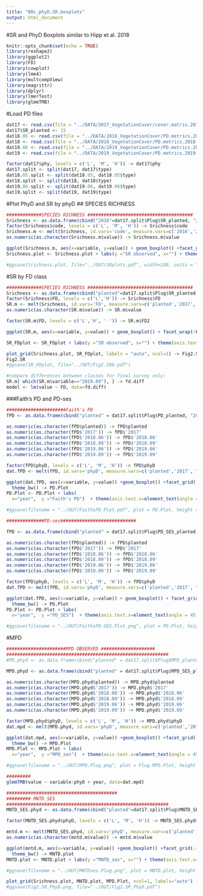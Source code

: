 ```yaml
---
title: "00c.phyD.SR.boxplots"
output: html_document
---
```

#SR and PhyD Boxplots similar to Hipp et al. 2018

```r
knitr::opts_chunk$set(echo = TRUE)
library(reshape2)
library(ggplot2)
library(FD)
library(cowplot)
library(lme4)
library(multcompView)
library(magrittr)
library(dplyr)
library(lmerTest)
library(glmmTMB)
```

#Load PD files
```r
dat17 <- read.csv(file = "../DATA/2017_VegetationCover/cover.matrix.2019-07-16.csv", as.is = TRUE) #original 2017 data plus as.planted WITH SPRING
dat17$SR_planted <- 15
dat18.05 <- read.csv(file = "../DATA/2018_VegetationCover/PD.metrics.2018.05.csv", as.is = TRUE) 
dat18 <- read.csv(file = "../DATA/2018_VegetationCover/PD.metrics.2018.09.csv", as.is = TRUE) 
dat19.06 <- read.csv(file = "../DATA/2019_VegetationCover/PD.metrics.2019.06.csv", as.is = TRUE)
dat19 <- read.csv(file = "../DATA/2019_VegetationCover/PD.metrics.2019.09.csv", as.is = TRUE)

factor(dat17$phy, levels = c('L', 'M', 'H')) -> dat17$phy
dat17.split <- split(dat17, dat17$type)
dat18.05.split <- split(dat18.05, dat18.05$type)
dat18.split <- split(dat18, dat18$type)
dat19.06.split <- split(dat19.06, dat19.06$type)
dat19.split <- split(dat19, dat19$type)
```

#Plot PhyD and SR by phyD
## SPECIES RICHNESS
```r
#############SPECIES RICHNESS #######################################
Srichness <- as.data.frame(cbind("2016"=dat17.split$Plug$SR_planted, "2017"=dat17.split$Plug$SR_observed, "code"=dat17.split$Plug$phyD, "2018.06" = dat18.05.split$Plug$SR_observed, "2018.09"=dat18.split$Plug$SR_observed, "2019.06"= dat19.06.split$Plug$SR_observed, "2019.09"= dat19.split$Plug$SR_observed))
factor(Srichness$code, levels = c('L', 'M', 'H')) -> Srichness$code
Srichness.m <- melt(Srichness, id.vars='code', measure.vars=c('2016','2017', "2018.06", '2018.09', "2019.06", "2019.09"))
as.numeric(as.character(Srichness.m$value)) -> Srichness.m$value

ggplot(Srichness.m, aes(x=variable, y=value)) + geom_boxplot() +facet_grid(.~code) + theme_bw() -> Srichness.plot
Srichness.plot <- Srichness.plot + labs(y ="SR observed", x="") + theme(axis.text.x=element_text(angle = 45, vjust = 1, hjust = 1)) 

#ggsave(Srichness.plot, file="../OUT/SRplots.pdf", width=180, units = "mm")

```
#SR by FD class
```r
#############SPECIES RICHNESS #######################################
Srichness <- as.data.frame(cbind("planted"=dat17.split$Plug$SR_planted, "2017"=dat17.split$Plug$SR_observed, "FD"=dat17.split$Plug$trtD, "2018.06" = dat18.05.split$Plug$SR_observed, "2018.09"=dat18.split$Plug$SR_observed, "2019.06"= dat19.06.split$Plug$SR_observed, "2019.09"= dat19.split$Plug$SR_observed))
factor(Srichness$FD, levels = c('L','H')) -> Srichness$FD
SR.m <- melt(Srichness, id.vars='FD', measure.vars=c('planted','2017', "2018.06", '2018.09', "2019.06", "2019.09"))
as.numeric(as.character(SR.m$value)) -> SR.m$value

factor(SR.m$FD, levels = c('L','H', ' ')) -> SR.m$FD2

ggplot(SR.m, aes(x=variable, y=value)) + geom_boxplot() + facet_wrap(~FD2,ncol=3,drop=FALSE) + theme_bw() -> SR_FDplot

SR_FDplot <- SR_FDplot + labs(y ="SR observed", x="") + theme(axis.text.x=element_text(angle = 45, vjust = 1, hjust = 1)) 

plot_grid(Srichness.plot, SR_FDplot, labels = "auto", ncol=1) -> Fig2.SR
Fig2.SR
#ggsave(SR_FDplot, file="../OUT/Fig2.SRb.pdf")

#compare differences between classes for final survey only:
SR.m[ which(SR.m$variable=="2019.09"), ] -> fd.diff
model <- lm(value ~ FD, data=fd.diff)
```
###Faith's PD and PD-ses
```r
######################Faith's PD
fPD <- as.data.frame(cbind("planted" = dat17.split$Plug$PD_planted, "2017"= dat17.split$Plug$PD_observed, "phyD"= dat17.split$Plug$phyD, "2018.06"=dat18.05.split$Plug$PD_observed, "2018.09"=dat18.split$Plug$PD_observed, "2019.06" = dat19.06.split$Plug$PD_observed, "2019.09" = dat19.split$Plug$PD_observed))

as.numeric(as.character(fPD$planted)) -> fPD$planted
as.numeric(as.character(fPD$'2017')) -> fPD$'2017'
as.numeric(as.character(fPD$'2018.06')) -> fPD$'2018.06'
as.numeric(as.character(fPD$'2018.09')) -> fPD$'2018.09'
as.numeric(as.character(fPD$'2019.06')) -> fPD$'2019.06'
as.numeric(as.character(fPD$'2019.09')) -> fPD$'2019.09'

factor(fPD$phyD, levels = c('L', 'M', 'H')) -> fPD$phyD
dat.fPD <- melt(fPD, id.vars='phyD', measure.vars=c('planted','2017', "2018.06",'2018.09', "2019.06", "2019.09"))

ggplot(dat.fPD, aes(x=variable, y=value)) +geom_boxplot() +facet_grid(.~phyD) +
  theme_bw() -> PD.Plot
PD.Plot <- PD.Plot + labs(
  x="year",  y ="Faith's PD")  + theme(axis.text.x=element_text(angle = 45, vjust = 1, hjust = 1))

#ggsave(filename = "../OUT/FaithsPD.Plot.pdf", plot = PD.Plot, height = 4, width=8)

##############PD-ses############################

fPD <- as.data.frame(cbind("planted" = dat17.split$Plug$PD_SES_planted, "2017"= dat17.split$Plug$PD_SES_observed, "phyD"= dat17.split$Plug$phyD, "2018.06"=dat18.05.split$Plug$PD_SES_observed, "2018.09"=dat18.split$Plug$PD_SES_observed, "2019.06" = dat19.06.split$Plug$PD_SES_observed, "2019.09" = dat19.split$Plug$PD_SES_observed))

as.numeric(as.character(fPD$planted)) -> fPD$planted
as.numeric(as.character(fPD$'2017')) -> fPD$'2017'
as.numeric(as.character(fPD$'2018.06')) -> fPD$'2018.06'
as.numeric(as.character(fPD$'2018.09')) -> fPD$'2018.09'
as.numeric(as.character(fPD$'2019.06')) -> fPD$'2019.06'
as.numeric(as.character(fPD$'2019.09')) -> fPD$'2019.09'

factor(fPD$phyD, levels = c('L', 'M', 'H')) -> fPD$phyD
dat.fPD <- melt(fPD, id.vars='phyD', measure.vars=c('planted','2017', "2018.06",'2018.09', "2019.06", "2019.09"))

ggplot(dat.fPD, aes(x=variable, y=value)) + geom_boxplot() + facet_grid(.~phyD) +
  theme_bw() -> PD.Plot
PD.Plot <- PD.Plot + labs(
  x="year",  y ="PD_SES")  + theme(axis.text.x=element_text(angle = 45, vjust = 1, hjust = 1))

#ggsave(filename = "../OUT/FaithsPD-SES.Plot.png", plot = PD.Plot, height = 4, width=8)
```

#MPD
```r
######################MPD OBSERVED ####################
############################################################
#PD.phyd <- as.data.frame(cbind("planted" = dat17.split$Plug$MPD_planted, "2017"= dat17.split$Plug$MPD_observed, "code"= dat17.split$Plug$phyD, "2018.06"=dat18.05.split$Plug$MPD_observed, "2018.09"=dat18.split$Plug$MPD_observed, "2019.06" = dat19.06.split$Plug$MPD_observed, "2019.09" = dat19.split$Plug$MPD_observed))

MPD.phyd <- as.data.frame(cbind("planted" = dat17.split$Plug$MPD_SES_planted, "2017"= dat17.split$Plug$MPD_SES_observed, "phyD"= dat17.split$Plug$phyD, "2018.06"=dat18.05.split$Plug$MPD_SES_observed, "2018.09"=dat18.split$Plug$MPD_SES_observed, "2019.06" = dat19.06.split$Plug$MPD_SES_observed, "2019.09" = dat19.split$Plug$MPD_SES_observed))

as.numeric(as.character(MPD.phyd$planted)) -> MPD.phyd$planted
as.numeric(as.character(MPD.phyd$'2017')) -> MPD.phyd$'2017'
as.numeric(as.character(MPD.phyd$'2018.06')) -> MPD.phyd$'2018.06'
as.numeric(as.character(MPD.phyd$'2018.09')) -> MPD.phyd$'2018.09'
as.numeric(as.character(MPD.phyd$'2019.06')) -> MPD.phyd$'2019.06'
as.numeric(as.character(MPD.phyd$'2019.09')) -> MPD.phyd$'2019.09'

factor(MPD.phyd$phyD, levels = c('L', 'M', 'H')) -> MPD.phyd$phyD
dat.mpd <- melt(MPD.phyd, id.vars='phyD', measure.vars=c('planted','2017', "2018.06",'2018.09', "2019.06", "2019.09"))

ggplot(dat.mpd, aes(x=variable, y=value)) +geom_boxplot() +facet_grid(.~phyD) +
  theme_bw() -> MPD.Plot
MPD.Plot <- MPD.Plot + labs(
  x="year",  y ="MPD_ses")  + theme(axis.text.x=element_text(angle = 45, vjust = 1, hjust = 1))

#ggsave(filename = "../OUT/MPD.Plug.png", plot = Plug.MPD.Plot, height = 4, width=8)

#########
glmmTMB(value ~ variable:phyD + year, data=dat.mpd)

```

```r
#########################################
######### MNTD_SES 
############################################################
MNTD_SES.phyd <- as.data.frame(cbind("planted"=dat17.split$Plug$MNTD_SES_planted, "2017"=dat17.split$Plug$MNTD_SES_observed, "phyD"=dat17.split$Plug$phyD,"2018.06"=dat18.05.split$Plug$MNTD_SES_observed, "2018.09"=dat18.split$Plug$MNTD_SES_observed, "2019.06"=dat19.06.split$Plug$MNTD_SES_observed, "2019.09"=dat19.split$Plug$MNTD_SES_observed))

factor(MNTD_SES.phyd$phyD, levels = c('L', 'M', 'H')) -> MNTD_SES.phyd$phyD

mntd.m <- melt(MNTD_SES.phyd, id.vars='phyD', measure.vars=c('planted','2017','2018.06',"2018.09" ,"2019.06", "2019.09"))
as.numeric(as.character(mntd.m$value)) -> mntd.m$value

ggplot(mntd.m, aes(x=variable, y=value)) +geom_boxplot() +facet_grid(.~phyD) +
  theme_bw() -> MNTD.plot
MNTD.plot <- MNTD.plot + labs(y ="MNTD_ses", x="") + theme(axis.text.x=element_text(angle = 45, vjust = 1, hjust = 1))

#ggsave(filename = "../OUT/MNTDses.Plug.png", plot = MNTD.plot, height = 4, width=8)
```

```r
plot_grid(Srichness.plot, MNTD.plot, MPD.Plot, ncol=1, labels="auto") -> Fig2.SR_PhyD.png
#ggsave(Fig2.SR_PhyD.png, file="../OUT/Fig2.SR_PhyD.pdf")
```
